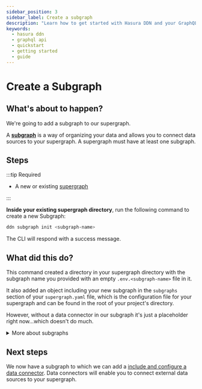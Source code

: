```yaml
---
sidebar_position: 3
sidebar_label: Create a subgraph
description: "Learn how to get started with Hasura DDN and your GraphQL API."
keywords:
  - hasura ddn
  - graphql api
  - quickstart
  - getting started
  - guide
---
```


# Create a Subgraph

## What's about to happen?

We're going to add a subgraph to our supergraph.

A [**subgraph**](/project-configuration/subgraphs.mdx) is a way of organizing your data and allows you to connect data
sources to your supergraph. A supergraph must have at least one subgraph.

## Steps

:::tip Required

- A new or existing [supergraph](/getting-started/01-init-supergraph.mdx)

:::

**Inside your existing supergraph directory**, run the following command to create a new Subgraph:

```bash
ddn subgraph init <subgraph-name>
```

The CLI will respond with a success message.

## What did this do?

This command created a directory in your supergraph directory with the subgraph name you provided with an empty
`.env.<subgraph-name>` file in it.

It also added an object including your new subgraph in the `subgraphs` section of your `supergraph.yaml` file, which is
the configuration file for your supergraph and can be found in the root of your project's directory.

However, without a data connector in our subgraph it's just a placeholder right now...which doesn't do much.

<details>
  <summary>
    More about subgraphs
  </summary>
  <h2>Subgraph independence</h2>

Subgraphs are used to maintain a logical separation of concerns and/or to allow different teams to work on different
parts of the supergraph at the same time without stepping on each other's toes. Usually, a subgraph is "owned" and
maintained by a team that owns the data source, (or more broadly "data domain") that it connects to. And by convention,
one data domain is allocated to one subgraph.

Subgraphs have their own permission model and own development lifecycles separate to that of the supergraph. They can be
developed, tested, and built independently while the supergraph guarantees the integrity of subgraph composition.
Meaning that the supergraph will only build, and generate an API if all subgraphs are in a valid state.

A subgraph is analogous to a microservice owned by a particular team.

When we talk about data domains, we're talking about the collection of data and operations for one area of the business
or team within the business. This could be a single database, a set of databases, a database and business logic, some
other 3rd party APIs, or a combination of all of these.

Subgraphs can reference each other, allowing, for example, the creation of relationships between them.

The supergraph is the composition of all subgraphs and their relationships but it does not care how they are structured
or organized into directories. That is up to the developer. The supergraph only cares that all metadata is valid and can
be compiled and built into an API. In this getting started section we propose best-practice for organizing your
subgraphs, but it can be done however you choose.

{" "}

<h2>Naming</h2>
Let's say we're in an organization and the data source we'll be connecting to is for customer profile data. The team responsible
for this data and some services related to it is called the "Customer Data" team. As such, we could create a `customer_data_team`
subgraph, reflecting the team's name, indicating that they're the ones who will be working on it. Or we could choose to be
more specific, we could name it `customer_profile` to reflect the data domain.

Another example, if we're working with a data source for a small project which we plan on using to contain all the data
for our whole project and it's all in PostgreSQL, we could name it `postgres_data`, to keep it simple. This one subgraph
would contain all the data domain specific metadata for the whole project.

</details>

## Next steps

We now have a subgraph to which we can add a
[include and configure a data connector](/getting-started/connect-to-data/index.mdx). Data connectors will enable you to
connect external data sources to your supergraph.
